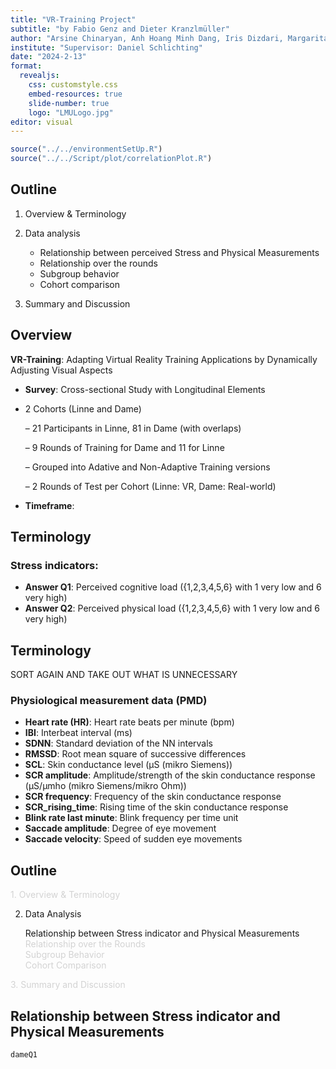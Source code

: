 ```yaml
---
title: "VR-Training Project"
subtitle: "by Fabio Genz and Dieter Kranzlmüller"
author: "Arsine Chinaryan, Anh Hoang Minh Dang, Iris Dizdari, Margarita Khachatryan"
institute: "Supervisor: Daniel Schlichting"
date: "2024-2-13"
format: 
  revealjs:
    css: customstyle.css
    embed-resources: true
    slide-number: true
    logo: "LMULogo.jpg"
editor: visual
---
```

```r
source("../../environmentSetUp.R")
source("../../Script/plot/correlationPlot.R")
```

## Outline

::: incremental
1.  Overview & Terminology

2.  Data analysis


    -   Relationship between perceived Stress and Physical Measurements\
    -   Relationship over the rounds\
    -   Subgroup behavior\
    -   Cohort comparison


3.  Summary and Discussion
:::

## Overview

**VR-Training**: Adapting Virtual Reality Training Applications by Dynamically Adjusting Visual Aspects\

::: incremental
-   **Survey**: Cross-sectional Study with Longitudinal Elements

-   2 Cohorts (Linne and Dame)

    -- 21 Participants in Linne, 81 in Dame (with overlaps)

    -- 9 Rounds of Training for Dame and 11 for Linne

    -- Grouped into Adative and Non-Adaptive Training versions

    -- 2 Rounds of Test per Cohort (Linne: VR, Dame: Real-world)

-   **Timeframe**:
:::

## Terminology

### Stress indicators:

-   **Answer Q1**: Perceived cognitive load ({1,2,3,4,5,6} with 1 very low and 6 very high)
-   **Answer Q2**: Perceived physical load ({1,2,3,4,5,6} with 1 very low and 6 very high)

## Terminology

SORT AGAIN AND TAKE OUT WHAT IS UNNECESSARY

### Physiological measurement data (PMD)

-   **Heart rate (HR)**: Heart rate beats per minute (bpm)
-   **IBI**: Interbeat interval (ms)
-   **SDNN**: Standard deviation of the NN intervals
-   **RMSSD**: Root mean square of successive differences
-   **SCL**: Skin conductance level (µS (mikro Siemens))
-   **SCR amplitude**: Amplitude/strength of the skin conductance response (µS/µmho (mikro Siemens/mikro Ohm))
-   **SCR frequency**: Frequency of the skin conductance response
-   **SCR_rising_time**: Rising time of the skin conductance response
-   **Blink rate last minute**: Blink frequency per time unit
-   **Saccade amplitude**: Degree of eye movement
-   **Saccade velocity**: Speed of sudden eye movements

## Outline

[1. Overview & Terminology]{style="color:lightgray;"}

2.  Data Analysis

    Relationship between Stress indicator and Physical Measurements\
    [Relationship over the Rounds]{style="color:lightgray;"}\
    [Subgroup Behavior]{style="color:lightgray;"}\
    [Cohort Comparison]{style="color:lightgray;"}

[3. Summary and Discussion]{style="color:lightgray;"}


## Relationship between Stress indicator and Physical Measurements

```r
dameQ1
```















